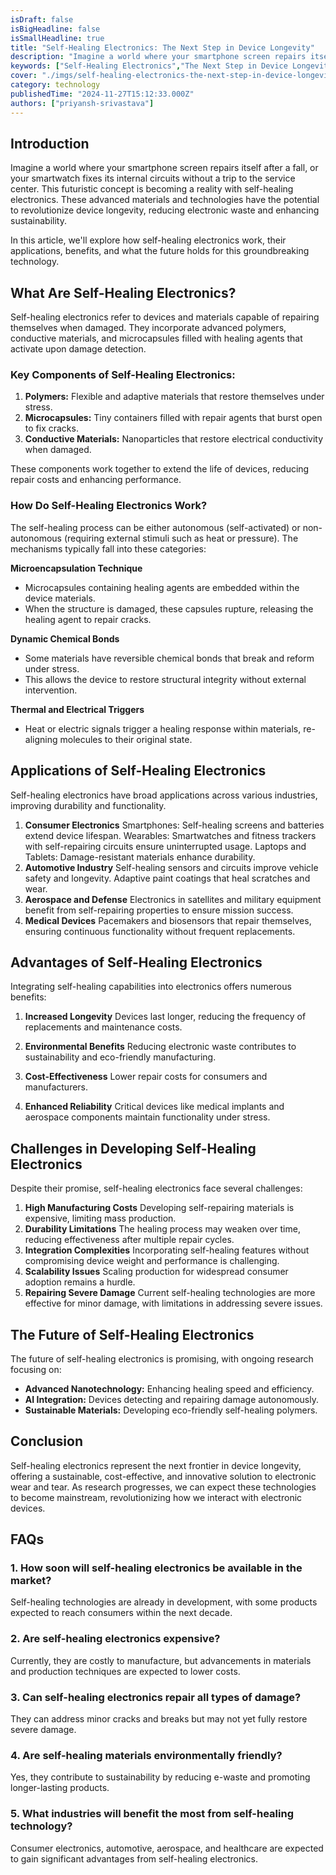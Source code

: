 ```yaml
---
isDraft: false
isBigHeadline: false
isSmallHeadline: true
title: "Self-Healing Electronics: The Next Step in Device Longevity"
description: "Imagine a world where your smartphone screen repairs itself after a fall, or your smartwatch fixes its internal circuits without a trip to the service center."
keywords: ["Self-Healing Electronics","The Next Step in Device Longevity","self-healing electronics work","groundbreaking technology","incorporate advanced polymers"]
cover: "./imgs/self-healing-electronics-the-next-step-in-device-longevity.jpeg"
category: technology
publishedTime: "2024-11-27T15:12:33.000Z"
authors: ["priyansh-srivastava"]
---
```

## **Introduction**
Imagine a world where your smartphone screen repairs itself after a fall, or your smartwatch fixes its internal circuits without a trip to the service center. This futuristic concept is becoming a reality with self-healing electronics. These advanced materials and technologies have the potential to revolutionize device longevity, reducing electronic waste and enhancing sustainability.

In this article, we'll explore how self-healing electronics work, their applications, benefits, and what the future holds for this groundbreaking technology.






## **What Are Self-Healing Electronics?**
Self-healing electronics refer to devices and materials capable of repairing themselves when damaged. They incorporate advanced polymers, conductive materials, and microcapsules filled with healing agents that activate upon damage detection.

### **Key Components of Self-Healing Electronics:**
1. **Polymers:** Flexible and adaptive materials that restore themselves under stress.
2. **Microcapsules:** Tiny containers filled with repair agents that burst open to fix cracks.
3. **Conductive Materials:** Nanoparticles that restore electrical conductivity when damaged.

These components work together to extend the life of devices, reducing repair costs and enhancing performance.

### **How Do Self-Healing Electronics Work?**
The self-healing process can be either autonomous (self-activated) or non-autonomous (requiring external stimuli such as heat or pressure). The mechanisms typically fall into these categories:

**Microencapsulation Technique**
- Microcapsules containing healing agents are embedded within the device materials.
- When the structure is damaged, these capsules rupture, releasing the healing agent to repair cracks.

**Dynamic Chemical Bonds**
- Some materials have reversible chemical bonds that break and reform under stress.
- This allows the device to restore structural integrity without external intervention.

**Thermal and Electrical Triggers**
- Heat or electric signals trigger a healing response within materials, re-aligning molecules to their original state.

## **Applications of Self-Healing Electronics**
Self-healing electronics have broad applications across various industries, improving durability and functionality.

1. **Consumer Electronics**
Smartphones: Self-healing screens and batteries extend device lifespan.
Wearables: Smartwatches and fitness trackers with self-repairing circuits ensure uninterrupted usage.
Laptops and Tablets: Damage-resistant materials enhance durability.
2. **Automotive Industry**
Self-healing sensors and circuits improve vehicle safety and longevity.
Adaptive paint coatings that heal scratches and wear.
3. **Aerospace and Defense**
Electronics in satellites and military equipment benefit from self-repairing properties to ensure mission success.
4. **Medical Devices**
Pacemakers and biosensors that repair themselves, ensuring continuous functionality without frequent replacements.

## Advantages of Self-Healing Electronics
Integrating self-healing capabilities into electronics offers numerous benefits:

1. **Increased Longevity**
Devices last longer, reducing the frequency of replacements and maintenance costs.

2. **Environmental Benefits**
Reducing electronic waste contributes to sustainability and eco-friendly manufacturing.

3. **Cost-Effectiveness**
Lower repair costs for consumers and manufacturers.

4. **Enhanced Reliability**
Critical devices like medical implants and aerospace components maintain functionality under stress.

## Challenges in Developing Self-Healing Electronics
Despite their promise, self-healing electronics face several challenges:

1. **High Manufacturing Costs**
Developing self-repairing materials is expensive, limiting mass production.
2. **Durability Limitations**
The healing process may weaken over time, reducing effectiveness after multiple repair cycles.
3. **Integration Complexities**
Incorporating self-healing features without compromising device weight and performance is challenging.
4. **Scalability Issues**
Scaling production for widespread consumer adoption remains a hurdle.
5. **Repairing Severe Damage**
Current self-healing technologies are more effective for minor damage, with limitations in addressing severe issues.

## The Future of Self-Healing Electronics
The future of self-healing electronics is promising, with ongoing research focusing on:

- **Advanced Nanotechnology:** Enhancing healing speed and efficiency.
- **AI Integration:** Devices detecting and repairing damage autonomously.
- **Sustainable Materials:** Developing eco-friendly self-healing polymers.
## Conclusion
Self-healing electronics represent the next frontier in device longevity, offering a sustainable, cost-effective, and innovative solution to electronic wear and tear. As research progresses, we can expect these technologies to become mainstream, revolutionizing how we interact with electronic devices.

## FAQs
### 1. How soon will self-healing electronics be available in the market?
Self-healing technologies are already in development, with some products expected to reach consumers within the next decade.

### 2. Are self-healing electronics expensive?
Currently, they are costly to manufacture, but advancements in materials and production techniques are expected to lower costs.

### 3. Can self-healing electronics repair all types of damage?
They can address minor cracks and breaks but may not yet fully restore severe damage.

### 4. Are self-healing materials environmentally friendly?
Yes, they contribute to sustainability by reducing e-waste and promoting longer-lasting products.

### 5. What industries will benefit the most from self-healing technology?
Consumer electronics, automotive, aerospace, and healthcare are expected to gain significant advantages from self-healing electronics.